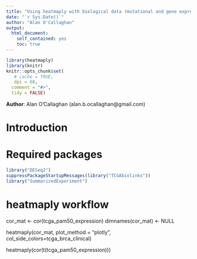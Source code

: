 ```yaml
---
title: "Using heatmaply with biological data (mutational and gene expression data)"
date: "`r Sys.Date()`"
author: "Alan O'Callaghan"
output:
  html_document:
    self_contained: yes
    toc: true    
---
```

<!--
%\VignetteEngine{knitr::rmarkdown}
%\VignetteIndexEntry{Using heatmaply with biological data}
-->


```r
library(heatmaply)
library(knitr)
knitr::opts_chunk$set(
   # cache = TRUE,
   dpi = 60,
  comment = "#>",
  tidy = FALSE)

```
**Author**: Alan O'Callaghan (alan.b.ocallaghan@gmail.com)




Introduction
============



Required packages
=================

```r
library("DESeq2")
suppressPackageStartupMessages(library("TCGAbiolinks"))
library("SummarizedExperiment")
```



heatmaply workflow
==================
cor_mat <- cor(tcga_pam50_expression)
dimnames(cor_mat) <- NULL

heatmaply(cor_mat, 
    plot_method = "plotly",
    col_side_colors=tcga_brca_clinical)

heatmaply(cor(t(tcga_pam50_expression)))
